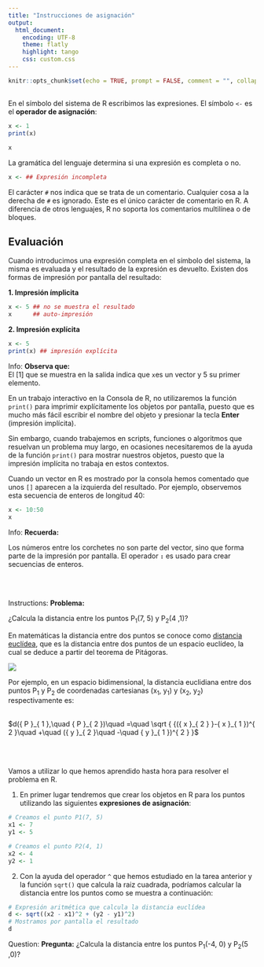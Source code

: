 ```yaml
---
title: "Instrucciones de asignación"
output:
  html_document: 
    encoding: UTF-8
    theme: flatly
    highlight: tango 
    css: custom.css
---
```

```r
knitr::opts_chunk$set(echo = TRUE, prompt = FALSE, comment = "", collapse = TRUE)
```




## 

En el símbolo del sistema de R escribimos las expresiones. El símbolo `<-` es el
__operador de asignación__:

```r
x <- 1
print(x)
```



```r
x 
```

La gramática del lenguaje determina si una expresión es completa o no.

```r
x <- ## Expresión incompleta
```


El carácter `#` nos indica que se trata de un comentario. Cualquier cosa a la
derecha de `#` es ignorado. Este es el único carácter de comentario en R. A 
diferencia de otros lenguajes, R no soporta los comentarios multilínea o de 
bloques.


## Evaluación 

Cuando introducimos una expresión completa en el símbolo del sistema, la misma
es evaluada y el resultado de la expresión es devuelto. Existen dos formas de
impresión por pantalla del resultado:

__1. Impresión ímplicita__

```r
x <- 5 ## no se muestra el resultado
x      ## auto-impresión
```

__2. Impresión explícita__

```r
x <- 5
print(x) ## impresión explícita
```


<div class="alert alert-info" role="alert">
<span class="glyphicon glyphicon-exclamation-sign" aria-hidden="true"></span>
<span class="sr-only">Info:</span>
__Observa que:__</br>
El [1] que se muestra en la salida indica que `x`es un vector y 5 su primer
elemento.
</div>




En un trabajo interactivo en la Consola de R, no utilizaremos la función `print()`
para imprimir explícitamente los objetos por pantalla, puesto que es mucho más fácil
escribir el nombre del objeto y presionar la tecla __Enter__ (impresión implícita).

Sin embargo, cuando trabajemos en scripts, funciones o algoritmos que resuelvan un 
problema muy largo, en ocasiones necesitaremos de la ayuda de la función `print()`
para mostrar nuestros objetos, puesto que la impresión implícita no trabaja en estos
contextos.

Cuando un vector en R es mostrado por la consola hemos comentado que unos `[]` aparecen
a la izquierda del resultado. Por ejemplo, observemos esta secuencia de enteros de 
longitud 40:

```r
x <- 10:50
x
```

<div class="alert alert-info" role="alert">
<span class="glyphicon glyphicon-exclamation-sign" aria-hidden="true"></span>
<span class="sr-only">Info:</span>
**Recuerda:**</br>

Los números entre los corchetes no son parte del vector, sino
que forma parte de la impresión por pantalla. El operador __`:`__ es usado para crear
secuencias de enteros.

</div>

</br></br>


<div class="alert alert-success" role="alert">
<span class="glyphicon glyphicon-education" aria-hidden="true"></span>
<span class="sr-only">Instructions:</span>
**Problema:**

¿Calcula la distancia entre los puntos P~1~(7, 5) y P~2~(4 ,1)?
</div>

</div>
<div class="panel panel-success">
 <div class="panel-body">En matemáticas la distancia entre dos puntos se conoce
 como [distancia euclídea](https://es.wikipedia.org/wiki/Distancia_euclidiana), que es la distancia entre dos puntos de un espacio 
 euclídeo, la cual se deduce a partir del teorema de Pitágoras.</br>
 
![](https://i.imgur.com/c2hhSDa.png)
 
 Por ejemplo, en un espacio bidimensional, la distancia euclidiana entre dos puntos
 P~1~ y P~2~ de coordenadas cartesianas (x~1~, y~1~) y (x~2~, y~2~) respectivamente es:
 </br></br>
 
 $d({ P }_{ 1 },\quad { P }_{ 2 })\quad =\quad \sqrt { {({ x }_{ 2 } }-{ x }_{ 1 })^{ 2 }\quad +\quad ({ y }_{ 2 }\quad -\quad { y }_{ 1 })^{ 2 } }$

</br></br>
 
Vamos a utilizar lo que hemos aprendido hasta hora para resolver el problema en R.

1. En primer lugar tendremos que crear los objetos en R para los puntos utilizando
las siguientes __expresiones de asignación__:

```r
# Creamos el punto P1(7, 5)
x1 <- 7
y1 <- 5
```

```r
# Creamos el punto P2(4, 1)
x2 <- 4
y2 <- 1
```



2. Con la ayuda del operador `^` que hemos estudiado en la tarea anterior y la función `sqrt()` que calcula la raiz cuadrada, podríamos calcular la distancia entre los puntos
como se muestra a continuación:

```r
# Expresión aritmética que calcula la distancia euclídea
d <- sqrt((x2 - x1)^2 + (y2 - y1)^2)
# Mostramos por pantalla el resultado
d
```
 </div>
</div>


<div class="alert alert-warning" role="alert">
<span class="glyphicon glyphicon-question-sign" aria-hidden="true"></span>
<span class="sr-only">Question:</span>
**Pregunta:** ¿Calcula la distancia entre los puntos P~1~(-4, 0) y P~2~(5 ,0)?
</div>

